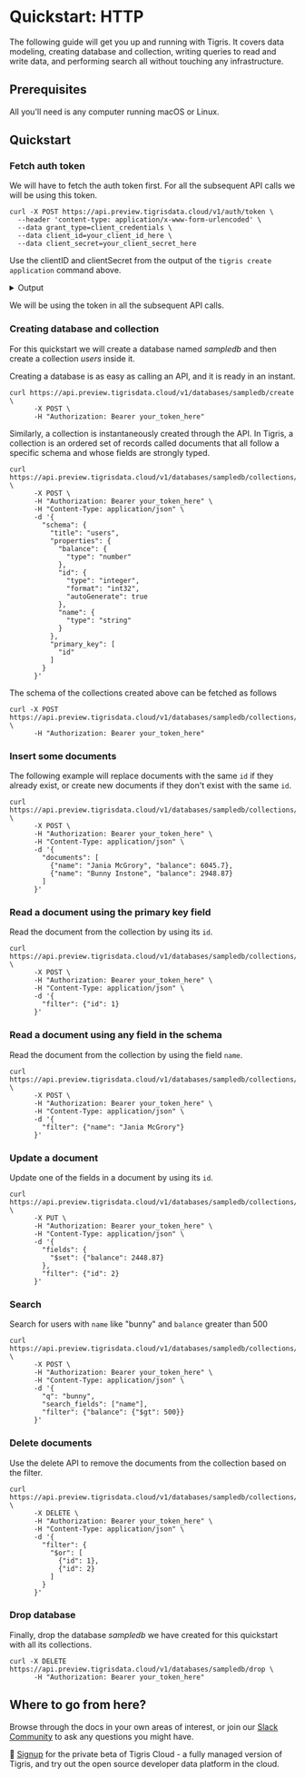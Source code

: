 
# Quickstart: HTTP

The following guide will get you up and running with Tigris. It covers
data modeling, creating database and collection, writing queries to read and
write data, and performing search all without touching any infrastructure.

## Prerequisites

All you'll need is any computer running macOS or Linux.

<TigrisCloud />

## Quickstart

### Fetch auth token

We will have to fetch the auth token first. For all the subsequent API calls we
will be using this token.

```shell
curl -X POST https://api.preview.tigrisdata.cloud/v1/auth/token \
  --header 'content-type: application/x-www-form-urlencoded' \
  --data grant_type=client_credentials \
  --data client_id=your_client_id_here \
  --data client_secret=your_client_secret_here
```

Use the clientID and clientSecret from the output of the
`tigris create application` command above.

<details>
<summary>Output</summary>

```json
{ "access_token": "your_token_here", "expires_in": 41437 }
```

</details>

We will be using the token in all the subsequent API calls.

### Creating database and collection

For this quickstart we will create a database named _sampledb_ and then
create a collection _users_ inside it.

Creating a database is as easy as calling an API, and it is ready in an
instant.

```shell
curl https://api.preview.tigrisdata.cloud/v1/databases/sampledb/create \
      -X POST \
      -H "Authorization: Bearer your_token_here"
```

Similarly, a collection is instantaneously created through the API. In
Tigris, a collection is an ordered set of records called documents that all
follow a specific schema and whose fields are strongly typed.

```shell
curl https://api.preview.tigrisdata.cloud/v1/databases/sampledb/collections/users/createOrUpdate \
      -X POST \
      -H "Authorization: Bearer your_token_here" \
      -H "Content-Type: application/json" \
      -d '{
        "schema": {
          "title": "users",
          "properties": {
            "balance": {
              "type": "number"
            },
            "id": {
              "type": "integer",
              "format": "int32",
              "autoGenerate": true
            },
            "name": {
              "type": "string"
            }
          },
          "primary_key": [
            "id"
          ]
        }
      }'
```

The schema of the collections created above can be fetched as follows

```shell
curl -X POST https://api.preview.tigrisdata.cloud/v1/databases/sampledb/collections/users/describe \
      -H "Authorization: Bearer your_token_here"
```

### Insert some documents

The following example will replace documents with the same `id` if they
already exist, or create new documents if they don't exist with the same `id`.

```shell
curl https://api.preview.tigrisdata.cloud/v1/databases/sampledb/collections/users/documents/insert \
      -X POST \
      -H "Authorization: Bearer your_token_here" \
      -H "Content-Type: application/json" \
      -d '{
        "documents": [
          {"name": "Jania McGrory", "balance": 6045.7},
          {"name": "Bunny Instone", "balance": 2948.87}
        ]
      }'
```

### Read a document using the primary key field

Read the document from the collection by using its `id`.

```shell
curl https://api.preview.tigrisdata.cloud/v1/databases/sampledb/collections/users/documents/read \
      -X POST \
      -H "Authorization: Bearer your_token_here" \
      -H "Content-Type: application/json" \
      -d '{
        "filter": {"id": 1}
      }'
```

### Read a document using any field in the schema

Read the document from the collection by using the field `name`.

```shell
curl https://api.preview.tigrisdata.cloud/v1/databases/sampledb/collections/users/documents/read \
      -X POST \
      -H "Authorization: Bearer your_token_here" \
      -H "Content-Type: application/json" \
      -d '{
        "filter": {"name": "Jania McGrory"}
      }'
```

### Update a document

Update one of the fields in a document by using its `id`.

```shell
curl https://api.preview.tigrisdata.cloud/v1/databases/sampledb/collections/users/documents/update \
      -X PUT \
      -H "Authorization: Bearer your_token_here" \
      -H "Content-Type: application/json" \
      -d '{
        "fields": {
          "$set": {"balance": 2448.87}
        },
        "filter": {"id": 2}
      }'
```

### Search

Search for users with `name` like "bunny" and `balance` greater than 500

```shell
curl https://api.preview.tigrisdata.cloud/v1/databases/sampledb/collections/users/documents/search \
      -X POST \
      -H "Authorization: Bearer your_token_here" \
      -H "Content-Type: application/json" \
      -d '{
        "q": "bunny",
        "search_fields": ["name"],
        "filter": {"balance": {"$gt": 500}}
      }'
```

### Delete documents

Use the delete API to remove the documents from the collection
based on the filter.

```shell
curl https://api.preview.tigrisdata.cloud/v1/databases/sampledb/collections/users/documents/delete \
      -X DELETE \
      -H "Authorization: Bearer your_token_here" \
      -H "Content-Type: application/json" \
      -d '{
        "filter": {
          "$or": [
            {"id": 1},
            {"id": 2}
          ]
        }
      }'
```

### Drop database

Finally, drop the database _sampledb_ we have created for this quickstart
with all its collections.

```shell
curl -X DELETE https://api.preview.tigrisdata.cloud/v1/databases/sampledb/drop \
      -H "Authorization: Bearer your_token_here"
```

## Where to go from here?

Browse through the docs in your own areas of interest, or join our
[Slack Community](https://join.slack.com/t/tigrisdatacommunity/shared_invite/zt-16fn5ogio-OjxJlgttJIV0ZDywcBItJQ)
to ask any questions you might have.

🚀 [Signup](https://www.tigrisdata.com/beta) for the
private beta of Tigris Cloud - a fully managed version of Tigris, and try
out the open source developer data platform in the cloud.
